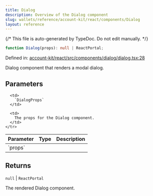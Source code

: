 ```yaml
---
title: Dialog
description: Overview of the Dialog component
slug: wallets/reference/account-kit/react/components/Dialog
layout: reference
---
```


{/* This file is auto-generated by TypeDoc. Do not edit manually. */}

```ts
function Dialog(props): null | ReactPortal;
```

Defined in: [account-kit/react/src/components/dialog/dialog.tsx:28](https://github.com/alchemyplatform/aa-sdk/blob/ad165355d980f9a16dd388088895bfc851df8656/account-kit/react/src/components/dialog/dialog.tsx#L28)

Dialog component that renders a modal dialog.

## Parameters

<table>
  <thead>
    <tr>
      <th align="left">Parameter</th>
      <th align="left">Type</th>
      <th align="left">Description</th>
    </tr>
  </thead>

  <tbody>
    <tr>
      <td>
        `props`
      </td>

      <td>
        `DialogProps`
      </td>

      <td>
        The props for the Dialog component.
      </td>
    </tr>

  </tbody>
</table>

## Returns

`null` | `ReactPortal`

The rendered Dialog component.
